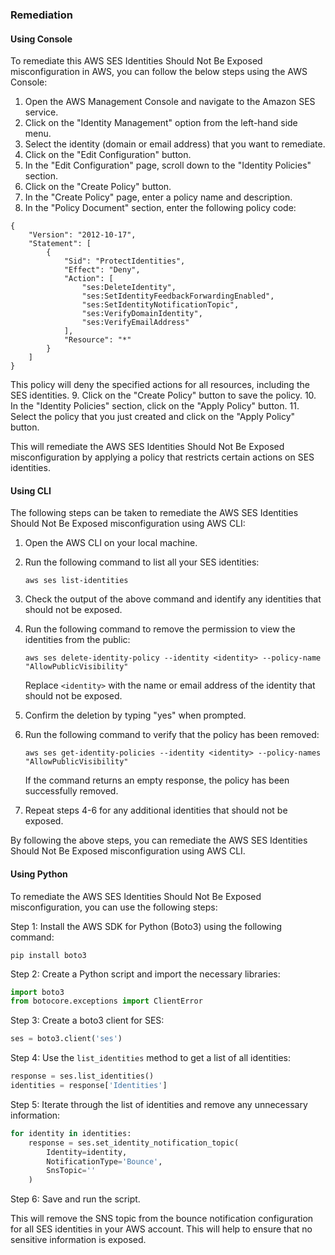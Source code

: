 ### Remediation

#### Using Console

To remediate this AWS SES Identities Should Not Be Exposed misconfiguration in AWS, you can follow the below steps using the AWS Console:

1. Open the AWS Management Console and navigate to the Amazon SES service.
2. Click on the "Identity Management" option from the left-hand side menu.
3. Select the identity (domain or email address) that you want to remediate.
4. Click on the "Edit Configuration" button.
5. In the "Edit Configuration" page, scroll down to the "Identity Policies" section.
6. Click on the "Create Policy" button.
7. In the "Create Policy" page, enter a policy name and description.
8. In the "Policy Document" section, enter the following policy code:

```
{
    "Version": "2012-10-17",
    "Statement": [
        {
            "Sid": "ProtectIdentities",
            "Effect": "Deny",
            "Action": [
                "ses:DeleteIdentity",
                "ses:SetIdentityFeedbackForwardingEnabled",
                "ses:SetIdentityNotificationTopic",
                "ses:VerifyDomainIdentity",
                "ses:VerifyEmailAddress"
            ],
            "Resource": "*"
        }
    ]
}
```

This policy will deny the specified actions for all resources, including the SES identities.
9. Click on the "Create Policy" button to save the policy.
10. In the "Identity Policies" section, click on the "Apply Policy" button.
11. Select the policy that you just created and click on the "Apply Policy" button.

This will remediate the AWS SES Identities Should Not Be Exposed misconfiguration by applying a policy that restricts certain actions on SES identities.

#### Using CLI

The following steps can be taken to remediate the AWS SES Identities Should Not Be Exposed misconfiguration using AWS CLI:

1. Open the AWS CLI on your local machine.

2. Run the following command to list all your SES identities:

   ```
   aws ses list-identities
   ```

3. Check the output of the above command and identify any identities that should not be exposed.

4. Run the following command to remove the permission to view the identities from the public:

   ```
   aws ses delete-identity-policy --identity <identity> --policy-name "AllowPublicVisibility"
   ```

   Replace `<identity>` with the name or email address of the identity that should not be exposed.

5. Confirm the deletion by typing "yes" when prompted.

6. Run the following command to verify that the policy has been removed:

   ```
   aws ses get-identity-policies --identity <identity> --policy-names "AllowPublicVisibility"
   ```

   If the command returns an empty response, the policy has been successfully removed.

7. Repeat steps 4-6 for any additional identities that should not be exposed.

By following the above steps, you can remediate the AWS SES Identities Should Not Be Exposed misconfiguration using AWS CLI.

#### Using Python

To remediate the AWS SES Identities Should Not Be Exposed misconfiguration, you can use the following steps:

Step 1: Install the AWS SDK for Python (Boto3) using the following command:

```
pip install boto3
```

Step 2: Create a Python script and import the necessary libraries:

```python
import boto3
from botocore.exceptions import ClientError
```

Step 3: Create a boto3 client for SES:

```python
ses = boto3.client('ses')
```

Step 4: Use the `list_identities` method to get a list of all identities:

```python
response = ses.list_identities()
identities = response['Identities']
```

Step 5: Iterate through the list of identities and remove any unnecessary information:

```python
for identity in identities:
    response = ses.set_identity_notification_topic(
        Identity=identity,
        NotificationType='Bounce',
        SnsTopic=''
    )
```

Step 6: Save and run the script.

This will remove the SNS topic from the bounce notification configuration for all SES identities in your AWS account. This will help to ensure that no sensitive information is exposed.

